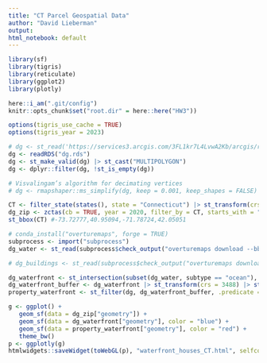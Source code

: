 ```yaml
---
title: "CT Parcel Geospatial Data"
author: "David Lieberman"
output:
html_notebook: default
---
```



```r
library(sf)
library(tigris)
library(reticulate)
library(ggplot2)
library(plotly)

here::i_am(".git/config")
knitr::opts_chunk$set("root.dir" = here::here("HW3"))

options(tigris_use_cache = TRUE)
options(tigris_year = 2023)
```


```r
# dg <- st_read('https://services3.arcgis.com/3FL1kr7L4LvwA2Kb/arcgis/rest/services/Connecticut_State_Parcel_Layer_2023/FeatureServer/0/query?outFields=*&where=1%3D1&f=geojson')
dg <- readRDS("dg.rds")
dg <- st_make_valid(dg) |> st_cast("MULTIPOLYGON")
dg <- dplyr::filter(dg, !st_is_empty(dg))

# Visvalingam’s algorithm for decimating vertices
# dg <- rmapshaper::ms_simplify(dg, keep = 0.001, keep_shapes = FALSE)
```

```r
CT <- filter_state(states(), state = "Connecticut") |> st_transform(crs = 4326)
dg_zip <- zctas(cb = TRUE, year = 2020, filter_by = CT, starts_with = "06") |> st_transform(crs = 4326)
st_bbox(CT) #-73.72777,40.95094,-71.78724,42.05051 
```

```r
# conda_install("overturemaps", forge = TRUE)
subprocess <- import("subprocess")
dg_water <- st_read(subprocess$check_output("overturemaps download --bbox=-73.72777,40.95094,-71.78724,42.05051 -f geojson -t water", stderr = subprocess$DEVNULL))

# dg_buildings <- st_read(subprocess$check_output("overturemaps download --bbox=-73.72777,40.95094,-71.78724,42.05051 -f geojson -t building", stderr = subprocess$DEVNULL))
```

```r
dg_waterfront <- st_intersection(subset(dg_water, subtype == "ocean"), CT) |> st_cast("MULTIPOLYGON") |> st_boundary()
dg_waterfront_buffer <- dg_waterfront |> st_transform(crs = 3488) |> st_buffer(dist = 25) |> st_transform(crs = 4326)
property_waterfront <- st_filter(dg, dg_waterfront_buffer, .predicate = st_within)

g <- ggplot() +
   geom_sf(data = dg_zip["geometry"]) +
   geom_sf(data = dg_waterfront["geometry"], color = "blue") +
   geom_sf(data = property_waterfront["geometry"], color = "red") +
   theme_bw()
p <- ggplotly(g)
htmlwidgets::saveWidget(toWebGL(p), "waterfront_houses_CT.html", selfcontained = TRUE)
```
